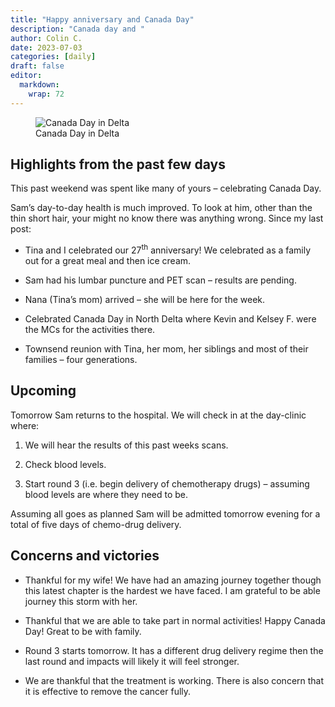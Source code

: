 ```yaml
---
title: "Happy anniversary and Canada Day"
description: "Canada day and "
author: Colin C.
date: 2023-07-03
categories: [daily]
draft: false
editor: 
  markdown: 
    wrap: 72
---
```


![Canada Day in Delta](https://samsstory.s3.ca-central-1.amazonaws.com/canada-day-delta.jpg)


## Highlights from the past few days

This past weekend was spent like many of yours -- celebrating Canada
Day.

Sam's day-to-day health is much improved. To look at him, other than the
thin short hair, your might no know there was anything wrong. Since my
last post:

-   Tina and I celebrated our 27^th^ anniversary! We celebrated as a
    family out for a great meal and then ice cream.

-   Sam had his lumbar puncture and PET scan -- results are pending.

-   Nana (Tina's mom) arrived -- she will be here for the week.

-   Celebrated Canada Day in North Delta where Kevin and Kelsey F. were
    the MCs for the activities there.

-   Townsend reunion with Tina, her mom, her siblings and most of their
    families -- four generations.

## Upcoming

Tomorrow Sam returns to the hospital. We will check in at the day-clinic
where:

1.  We will hear the results of this past weeks scans.

2.  Check blood levels.

3.  Start round 3 (i.e. begin delivery of chemotherapy drugs) --
    assuming blood levels are where they need to be.

Assuming all goes as planned Sam will be admitted tomorrow evening for a
total of five days of chemo-drug delivery.

## Concerns and victories

-   Thankful for my wife!  We have had an amazing journey together though this latest chapter is the hardest we have faced.  I am grateful to be able journey this storm with her.
   
-   Thankful that we are able to take part in normal activities! Happy Canada Day! Great to be with family.

-   Round 3 starts tomorrow.  It has a different drug delivery regime then the last round and impacts will likely it will feel stronger.

-   We are thankful that the treatment is working. There is also concern
    that it is effective to remove the cancer fully.
